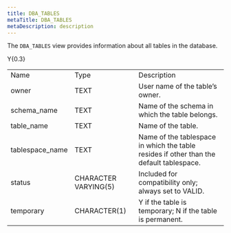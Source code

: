```yaml
---
title: DBA_TABLES
metaTitle: DBA_TABLES
metaDescription: description
---
```


The `DBA_TABLES` view provides information about all tables in the
database.

<div class="tabularcolumns">

Y{0.3}

</div>

|                  |                      |                                                                                         |
| ---------------- | -------------------- | --------------------------------------------------------------------------------------- |
| Name             | Type                 | Description                                                                             |
| owner            | TEXT                 | User name of the table’s owner.                                                         |
| schema\_name     | TEXT                 | Name of the schema in which the table belongs.                                          |
| table\_name      | TEXT                 | Name of the table.                                                                      |
| tablespace\_name | TEXT                 | Name of the tablespace in which the table resides if other than the default tablespace. |
| status           | CHARACTER VARYING(5) | Included for compatibility only; always set to VALID.                                   |
| temporary        | CHARACTER(1)         | Y if the table is temporary; N if the table is permanent.                               |
